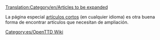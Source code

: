 [[Translation:Category/en/Articles to be expanded]]
{{en/Bilingual box| Es
| Esta es una lista de '''artículos que necesitan ser ampliados'''. Por favor, remítase al artículo para más información.<br/>Los artículos con las plantillas {{en/s|Ampliar/Es}}, {{en/s|Esbozo/Es}} y {{en/s|Incompleto/Es}} son incorporados automáticamente aquí.
| ''This is a list of '''articles that need to be expanded'''. Please refer to the article for more information.<br/>Articles with {{en/s|Ampliar/Es}}, {{en/s|Esbozo/Es}} and {{en/s|Incompleto/Es}} templates automatically go here.''}}


La página especial [[en/Special/Shortpages|artículos cortos]] (en cualquier idioma) es otra buena forma de encontrar artículos que necesitan de ampliación.


[[Category:es/OpenTTD Wiki]]